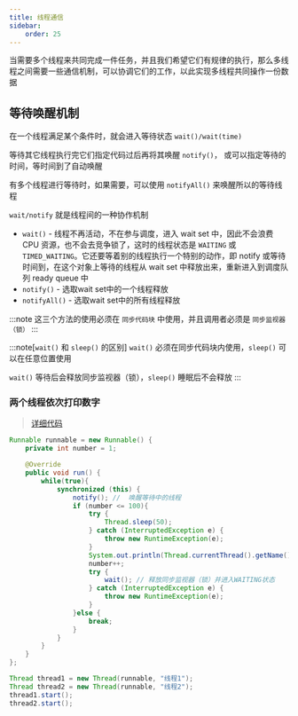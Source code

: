 ```yaml
---
title: 线程通信
sidebar:
    order: 25
---
```


当需要多个线程来共同完成一件任务，并且我们希望它们有规律的执行，那么多线程之间需要一些通信机制，可以协调它们的工作，以此实现多线程共同操作一份数据

## 等待唤醒机制

在一个线程满足某个条件时，就会进入等待状态 `wait()/wait(time)`

等待其它线程执行完它们指定代码过后再将其唤醒 `notify()`， 或可以指定等待的时间，等时间到了自动唤醒

有多个线程进行等待时，如果需要，可以使用 `notifyAll()` 来唤醒所以的等待线程

`wait/notify` 就是线程间的一种协作机制

- `wait()` - 线程不再活动，不在参与调度，进入 wait set 中，因此不会浪费 CPU 资源，也不会去竞争锁了，这时的线程状态是 `WAITING` 或 `TIMED_WAITING`。它还要等着别的线程执行一个特别的动作，即 notify 或等待时间到，在这个对象上等待的线程从 wait set 中释放出来，重新进入到调度队列 ready queue 中
- `notify()` - 选取wait set中的一个线程释放
- `notifyAll()` - 选取wait set中的所有线程释放

:::note
这三个方法的使用必须在 `同步代码块` 中使用，并且调用者必须是 `同步监视器（锁）`
:::

:::note[`wait()` 和 `sleep()` 的区别]
`wait()` 必须在同步代码块内使用，`sleep()` 可以在任意位置使用

`wait()` 等待后会释放同步监视器（锁），`sleep()` 睡眠后不会释放
:::

### 两个线程依次打印数字

> [详细代码](https://github.com/follow1123/java-basics/blob/main/src/main/java/cn/y/java/multithreading/thread_communication/ThreadCommunicationTest.java)

```java
Runnable runnable = new Runnable() {
    private int number = 1;

    @Override
    public void run() {
        while(true){
            synchronized (this) {
                notify(); //  唤醒等待中的线程
                if (number <= 100){
                    try {
                        Thread.sleep(50);
                    } catch (InterruptedException e) {
                        throw new RuntimeException(e);
                    }
                    System.out.println(Thread.currentThread().getName() + "---" + number);
                    number++;
                    try {
                        wait(); // 释放同步监视器（锁）并进入WAITING状态
                    } catch (InterruptedException e) {
                        throw new RuntimeException(e);
                    }
                }else {
                    break;
                }
            }
        }
    }
};

Thread thread1 = new Thread(runnable, "线程1");
Thread thread2 = new Thread(runnable, "线程2");
thread1.start();
thread2.start();
```
